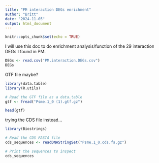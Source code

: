 ```yaml
---
title: "PM interaction DEGs enrichment"
author: "Britt"
date: "2024-11-05"
output: html_document
---
```


```r
knitr::opts_chunk$set(echo = TRUE)
```

I will use this doc to do enrichment analysis/function of the 29 interaction DEGs I found in PM.

```r
DEGs <- read.csv("PM.interaction.DEGs.csv") 
DEGs
```

GTF file maybe?

```r
library(data.table)
library(R.utils)

# Read the GTF file as a data.table
gtf <- fread("Psme.1_0 (1).gtf.gz")

head(gtf)
```

trying the CDS file instead...

```r
library(Biostrings)

# Read the CDS FASTA file
cds_sequences <- readDNAStringSet("Psme.1_0.cds.fa.gz")

# Print the sequences to inspect
cds_sequences
```







